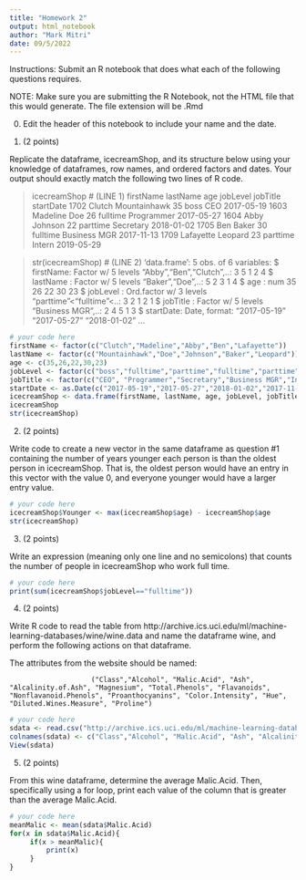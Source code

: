 ---
title: "Homework 2"
output: html_notebook
author: "Mark Mitri"
date: 09/5/2022
---

Instructions: Submit an R notebook that does what each of the following questions requires.

NOTE: Make sure you are submitting the R Notebook, not the HTML file that this would generate.  The file extension will be .Rmd

0) Edit the header of this notebook to include your name and the date. 

1) (2 points)

Replicate the dataframe, icecreamShop, and its structure below using your knowledge of dataframes, row names, and ordered factors and dates.  Your output should exactly match the following two lines of R code.  

> icecreamShop # (LINE 1)
     firstName     lastName age jobLevel     jobTitle  startDate
1702    Clutch Mountainhawk  35     boss          CEO 2017-05-19
1603  Madeline          Doe  26 fulltime   Programmer 2017-05-27
1604      Abby      Johnson  22 parttime    Secretary 2018-01-02
1705       Ben        Baker  30 fulltime Business MGR 2017-11-13
1709 Lafayette      Leopard  23 parttime       Intern 2019-05-29

> str(icecreamShop) # (LINE 2)
'data.frame':	5 obs. of  6 variables:
 $ firstName: Factor w/ 5 levels "Abby","Ben","Clutch",..: 3 5 1 2 4
 $ lastName : Factor w/ 5 levels "Baker","Doe",..: 5 2 3 1 4
 $ age      : num  35 26 22 30 23
 $ jobLevel : Ord.factor w/ 3 levels "parttime"<"fulltime"<..: 3 2 1 2 1
 $ jobTitle : Factor w/ 5 levels "Business MGR",..: 2 4 5 1 3
 $ startDate: Date, format: "2017-05-19" "2017-05-27" "2018-01-02" ...

```{r}

# your code here
firstName <- factor(c("Clutch","Madeline","Abby","Ben","Lafayette"))
lastName <- factor(c("Mountainhawk","Doe","Johnson","Baker","Leopard"))
age <- c(35,26,22,30,23)
jobLevel <- factor(c("boss","fulltime","parttime","fulltime","parttime"), ordered = TRUE, levels = c("parttime", "fulltime","boss"))
jobTitle <- factor(c("CEO", "Programmer","Secretary","Business MGR","Inter"))
startDate <- as.Date(c("2017-05-19","2017-05-27","2018-01-02","2017-11-13","2019-05-29"))
icecreamShop <- data.frame(firstName, lastName, age, jobLevel, jobTitle, startDate)
icecreamShop
str(icecreamShop)

```

2)  (2 points)

Write code to create a new vector in the same dataframe as question #1 containing the number of years younger each person is than the oldest person in icecreamShop.  That is, the oldest person would have an entry in this vector with the value 0, and everyone younger would have a larger entry value.

```{r}

# your code here
icecreamShop$Younger <- max(icecreamShop$age) - icecreamShop$age
str(icecreamShop)

```


3) (2 points)

Write an expression (meaning only one line and no semicolons) that counts the number of people in icecreamShop who work full time.  

```{r}

# your code here
print(sum(icecreamShop$jobLevel=="fulltime"))

```

4) (2 points) 

Write R code to read the table from http://archive.ics.uci.edu/ml/machine-learning-databases/wine/wine.data and name the dataframe wine, and perform the following actions on that dataframe.

The attributes from the website should be named:

                        ("Class","Alcohol", "Malic.Acid", "Ash", "Alcalinity.of.Ash", "Magnesium", "Total.Phenols", "Flavanoids", "Nonflavanoid.Phenols", "Proanthocyanins", "Color.Intensity", "Hue", "Diluted.Wines.Measure", "Proline") 

```{r}

# your code here
sdata <- read.csv("http://archive.ics.uci.edu/ml/machine-learning-databases/wine/wine.data", header = FALSE, sep = ",")
colnames(sdata) <- c("Class","Alcohol", "Malic.Acid", "Ash", "Alcalinity.of.Ash", "Magnesium", "Total.Phenols", "Flavanoids", "Nonflavanoid.Phenols", "Proanthocyanins", "Color.Intensity", "Hue", "Diluted.Wines.Measure", "Proline")
View(sdata)

```

5) (2 points)

From this wine dataframe, determine the average Malic.Acid. Then, specifically using a for loop, print each value of the column that is greater than the average Malic.Acid. 
```{r}

# your code here
meanMalic <- mean(sdata$Malic.Acid)
for(x in sdata$Malic.Acid){
     if(x > meanMalic){
         print(x)
     }
}

```
